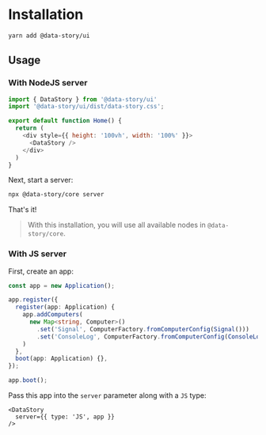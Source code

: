 # Installation
```bash copy
yarn add @data-story/ui
```

## Usage

### With NodeJS server

```js copy
import { DataStory } from '@data-story/ui'
import '@data-story/ui/dist/data-story.css';

export default function Home() {
  return (
    <div style={{ height: '100vh', width: '100%' }}>
      <DataStory />
    </div>
  )
}
```

Next, start a server:
```bash
npx @data-story/core server
```

That's it!

> With this installation, you will use all available nodes in `@data-story/core`.

### With JS server
First, create an app:
```ts
const app = new Application();

app.register({
  register(app: Application) {
    app.addComputers(
      new Map<string, Computer>()
        .set('Signal', ComputerFactory.fromComputerConfig(Signal()))
        .set('ConsoleLog', ComputerFactory.fromComputerConfig(ConsoleLog()))
    )
  },
  boot(app: Application) {},
});

app.boot();
```
Pass this app into the `server` parameter along with a `JS` type:
```tsx
<DataStory
  server={{ type: 'JS', app }}
/>
```
